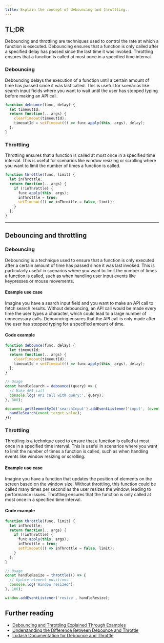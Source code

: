 ```yaml
---
title: Explain the concept of debouncing and throttling.
---
```


## TL;DR

Debouncing and throttling are techniques used to control the rate at which a function is executed. Debouncing ensures that a function is only called after a specified delay has passed since the last time it was invoked. Throttling ensures that a function is called at most once in a specified time interval.

### Debouncing
Debouncing delays the execution of a function until a certain amount of time has passed since it was last called. This is useful for scenarios like search input fields where you want to wait until the user has stopped typing before making an API call.

```javascript
function debounce(func, delay) {
  let timeoutId;
  return function(...args) {
    clearTimeout(timeoutId);
    timeoutId = setTimeout(() => func.apply(this, args), delay);
  };
}
```

### Throttling
Throttling ensures that a function is called at most once in a specified time interval. This is useful for scenarios like window resizing or scrolling where you want to limit the number of times a function is called.

```javascript
function throttle(func, limit) {
  let inThrottle;
  return function(...args) {
    if (!inThrottle) {
      func.apply(this, args);
      inThrottle = true;
      setTimeout(() => inThrottle = false, limit);
    }
  };
}
```

---

## Debouncing and throttling

### Debouncing

Debouncing is a technique used to ensure that a function is only executed after a certain amount of time has passed since it was last invoked. This is particularly useful in scenarios where you want to limit the number of times a function is called, such as when handling user input events like keypresses or mouse movements.

#### Example use case
Imagine you have a search input field and you want to make an API call to fetch search results. Without debouncing, an API call would be made every time the user types a character, which could lead to a large number of unnecessary calls. Debouncing ensures that the API call is only made after the user has stopped typing for a specified amount of time.

#### Code example
```javascript
function debounce(func, delay) {
  let timeoutId;
  return function(...args) {
    clearTimeout(timeoutId);
    timeoutId = setTimeout(() => func.apply(this, args), delay);
  };
}

// Usage
const handleSearch = debounce((query) => {
  // Make API call
  console.log('API call with query:', query);
}, 300);

document.getElementById('searchInput').addEventListener('input', (event) => {
  handleSearch(event.target.value);
});
```

### Throttling

Throttling is a technique used to ensure that a function is called at most once in a specified time interval. This is useful in scenarios where you want to limit the number of times a function is called, such as when handling events like window resizing or scrolling.

#### Example use case
Imagine you have a function that updates the position of elements on the screen based on the window size. Without throttling, this function could be called many times per second as the user resizes the window, leading to performance issues. Throttling ensures that the function is only called at most once in a specified time interval.

#### Code example
```javascript
function throttle(func, limit) {
  let inThrottle;
  return function(...args) {
    if (!inThrottle) {
      func.apply(this, args);
      inThrottle = true;
      setTimeout(() => inThrottle = false, limit);
    }
  };
}

// Usage
const handleResize = throttle(() => {
  // Update element positions
  console.log('Window resized');
}, 100);

window.addEventListener('resize', handleResize);
```

## Further reading

- [Debouncing and Throttling Explained Through Examples](https://css-tricks.com/debouncing-throttling-explained-examples/)
- [Understanding the Difference Between Debounce and Throttle](https://www.freecodecamp.org/news/javascript-debounce-example/)
- [Lodash Documentation for Debounce and Throttle](https://lodash.com/docs/4.17.15#debounce)

